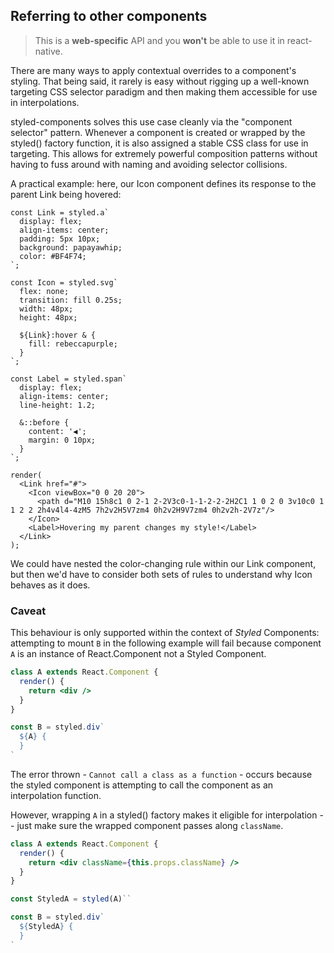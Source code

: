 ## Referring to other components

> This is a **web-specific** API and you **won't** be able to use it in react-native.

There are many ways to apply contextual overrides to a component's styling. That being said,
it rarely is easy without rigging up a well-known targeting CSS selector paradigm
and then making them accessible for use in interpolations.

styled-components solves this use case cleanly via the "component selector" pattern. Whenever
a component is created or wrapped by the styled() factory function, it is also assigned a
stable CSS class for use in targeting. This allows for extremely powerful composition patterns
without having to fuss around with naming and avoiding selector collisions.

A practical example: here, our Icon component defines its response to the parent Link being hovered:

```react
const Link = styled.a`
  display: flex;
  align-items: center;
  padding: 5px 10px;
  background: papayawhip;
  color: #BF4F74;
`;

const Icon = styled.svg`
  flex: none;
  transition: fill 0.25s;
  width: 48px;
  height: 48px;

  ${Link}:hover & {
    fill: rebeccapurple;
  }
`;

const Label = styled.span`
  display: flex;
  align-items: center;
  line-height: 1.2;

  &::before {
    content: '◀';
    margin: 0 10px;
  }
`;

render(
  <Link href="#">
    <Icon viewBox="0 0 20 20">
      <path d="M10 15h8c1 0 2-1 2-2V3c0-1-1-2-2-2H2C1 1 0 2 0 3v10c0 1 1 2 2 2h4v4l4-4zM5 7h2v2H5V7zm4 0h2v2H9V7zm4 0h2v2h-2V7z"/>
    </Icon>
    <Label>Hovering my parent changes my style!</Label>
  </Link>
);
```

We could have nested the color-changing rule within our Link component, but then we'd have to
consider both sets of rules to understand why Icon behaves as it does.

### Caveat

This behaviour is only supported within the context of _Styled_ Components:
attempting to mount `B` in the following example will fail because component
`A` is an instance of React.Component not a Styled Component.

```jsx
class A extends React.Component {
  render() {
    return <div />
  }
}

const B = styled.div`
  ${A} {
  }
`
```

The error thrown - `Cannot call a class as a function` - occurs because the
styled component is attempting to call the component as an interpolation function.

However, wrapping `A` in a styled() factory makes it eligible for interpolation -- just
make sure the wrapped component passes along `className`.

```jsx
class A extends React.Component {
  render() {
    return <div className={this.props.className} />
  }
}

const StyledA = styled(A)``

const B = styled.div`
  ${StyledA} {
  }
`
```

